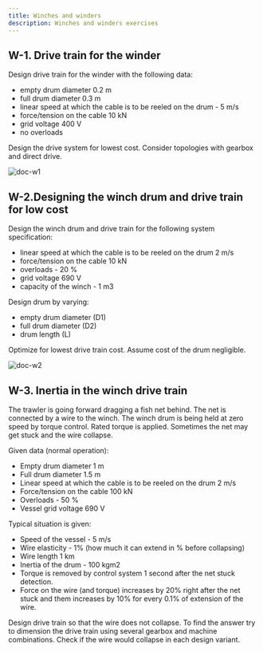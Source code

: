 ```yaml
---
title: Winches and winders
description: Winches and winders exercises
---
```


## W-1. Drive train for the winder

Design drive train for the winder with the following data:

- empty drum diameter 0.2 m
- full drum diameter 0.3 m
- linear speed at which the cable is to be reeled on the drum - 5 m/s
- force/tension on the cable 10 kN
- grid voltage 400 V
- no overloads

Design the drive system for lowest cost. Consider topologies with gearbox and
direct drive.

![doc-w1](./images/W1.png)

## W-2.Designing the winch drum and drive train for low cost

Design the winch drum and drive train for the following system specification:

- linear speed at which the cable is to be reeled on the drum 2 m/s
- force/tension on the cable 10 kN
- overloads - 20 %
- grid voltage 690 V
- capacity of the winch - 1 m3

Design drum by varying:

- empty drum diameter (D1)
- full drum diameter (D2)
- drum length (L)

Optimize for lowest drive train cost. Assume cost of the drum negligible.

![doc-w2](./images/W2.png)

## W-3. Inertia in the winch drive train

The trawler is going forward dragging a fish net behind. The net is connected by
a wire to the winch. The winch drum is being held at zero speed by torque
control. Rated torque is applied. Sometimes the net may get stuck and the wire
collapse.

Given data (normal operation):

- Empty drum diameter 1 m
- Full drum diameter 1.5 m
- Linear speed at which the cable is to be reeled on the drum 2 m/s
- Force/tension on the cable 100 kN
- Overloads - 50 %
- Vessel grid voltage 690 V

Typical situation is given:

- Speed of the vessel - 5 m/s
- Wire elasticity - 1% (how much it can extend in % before collapsing)
- Wire length 1 km
- Inertia of the drum - 100 kgm2
- Torque is removed by control system 1 second after the net stuck detection.
- Force on the wire (and torque) increases by 20% right after the net stuck and
  them increases by 10% for every 0.1% of extension of the wire.

Design drive train so that the wire does not collapse. To find the answer try to
dimension the drive train using several gearbox and machine combinations. Check
if the wire would collapse in each design variant.
